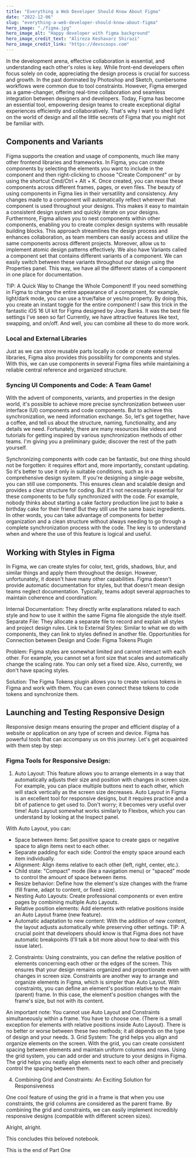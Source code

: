 ```yaml
---
title: "Everything a Web Developer Should Know About Figma"
date: "2022-12-06"
slug: "everything-a-web-developer-should-know-about-figma"
hero_image: "./figma.jpg"
hero_image_alt: "Happy developer with figma background"
hero_image_credit_text: "Alireza Keshavarz Shirazi"
hero_image_credit_link: "https://devscoops.com"
---
```


In the development arena, effective collaboration is essential, and understanding each other's roles is key. While front-end developers often focus solely on code, appreciating the design process is crucial for success and growth. In the past dominated by Photoshop and Sketch, cumbersome workflows were common due to tool constraints. However, Figma emerged as a game-changer, offering real-time collaboration and seamless integration between designers and developers.
Today, Figma has become an essential tool, empowering design teams to create exceptional digital experiences efficiently and collaboratively. That's why I want to shed light on the world of design and all the little secrets of Figma that you might not be familiar with.

## Components and Variants

Figma supports the creation and usage of components, much like many other frontend libraries and frameworks. In Figma, you can create components by selecting the elements you want to include in the component and then right-clicking to choose "Create Component" or by using the shortcut Cmd/Ctrl + Alt + K. Once created, you can reuse these components across different frames, pages, or even files.
The beauty of using components in Figma lies in their versatility and consistency. Any changes made to a component will automatically reflect wherever that component is used throughout your designs. This makes it easy to maintain a consistent design system and quickly iterate on your designs.
Furthermore, Figma allows you to nest components within other components, enabling you to create complex design systems with reusable building blocks. This approach streamlines the design process and enhances collaboration, as team members can easily access and utilize the same components across different projects. Moreover, allow us to implement atomic design patterns effectively.
We also have Variants called a component set that contains different variants of a component. We can easily switch between these variants throughout our design using the Properties panel. This way, we have all the different states of a component in one place for documentation.

TIP: A Quick Way to Change the Whole Component! If you need
something in Figma to change the entire appearance of a component, for example,
light/dark mode, you can use a true/false or yes/no property. By doing this, you
create an instant toggle for the entire component! I saw this trick in the
fantastic iOS 16 UI kit for Figma designed by Joey Banks. It was the best file
settings I've seen so far! Currently, we have attractive features like text,
swapping, and on/off. And well, you can combine all these to do more work.

### Local and External Libraries

Just as we can store reusable parts locally in code or create external libraries, Figma also provides this possibility for components and styles.
With this, we can use components in several Figma files while maintaining a reliable central reference and organized structure.

### Syncing UI Components and Code: A Team Game!

With the advent of components, variants, and properties in the design world, it's possible to achieve more precise synchronization between user interface (UI) components and code components. But to achieve this synchronization, we need information exchange. So, let's get together, have a coffee, and tell us about the structure, naming, functionality, and any details we need.
Fortunately, there are many resources like videos and tutorials for getting inspired by various synchronization methods of other teams. I'm giving you a preliminary guide; discover the rest of the path yourself.

Synchronizing components with code can be fantastic, but one thing should not be forgotten: it requires effort and, more importantly, constant updating. So it's better to use it only in suitable conditions, such as in a comprehensive design system.
If you're designing a single-page website, you can still use components. This ensures clean and scalable design and provides a clear structure for coding. But it's not necessarily essential for these components to be fully synchronized with the code.
For example, nobody thinks about starting a cake factory production line just to bake a birthday cake for their friend! But they still use the same basic ingredients.
In other words, you can take advantage of components for better organization and a clean structure without always needing to go through a complete synchronization process with the code. The key is to understand when and where the use of this feature is logical and useful.

## Working with Styles in Figma

In Figma, we can create styles for color, text, grids, shadows, blur, and similar things and apply them throughout the design. However, unfortunately, it doesn't have many other capabilities.
Figma doesn't provide automatic documentation for styles, but that doesn't mean design teams neglect documentation. Typically, teams adopt several approaches to maintain coherence and coordination:

Internal Documentation: They directly write explanations related to each style and how to use it within the same Figma file alongside the style itself.
Separate File: They allocate a separate file to record and explain all styles and project design rules.
Link to External Styles: Similar to what we do with components, they can link to styles defined in another file.
Opportunities for Connection between Design and Code: Figma Tokens Plugin

Problem: Figma styles are somewhat limited and cannot interact with each other. For example, you cannot set a font size that scales and automatically change the scaling rate. You can only set a fixed size. Also, currently, we don't have spacing styles.

Solution: The Figma Tokens plugin allows you to create various tokens in Figma and work with them. You can even connect these tokens to code tokens and synchronize them.

## Launching and Testing Responsive Design

Responsive design means ensuring the proper and efficient display of a website or application on any type of screen and device. Figma has powerful tools that can accompany us on this journey. Let's get acquainted with them step by step:

### Figma Tools for Responsive Design:

1. Auto Layout: This feature allows you to arrange elements in a way that automatically adjusts their size and position with changes in screen size. For example, you can place multiple buttons next to each other, which will stack vertically as the screen size decreases.
   Auto Layout in Figma is an excellent tool for responsive designs, but it requires practice and a bit of patience to get used to. Don't worry; it becomes very useful over time! Auto Layout somewhat works similarly to Flexbox, which you can understand by looking at the Inspect panel.

With Auto Layout, you can:

- Space between items: Set positive space to create gaps or negative space to align items next to each other.
- Separate padding for each side: Control the empty space around each item individually.
- Alignment: Align items relative to each other (left, right, center, etc.).
- Child state: "Compact" mode (like a navigation menu) or "spaced" mode to control the amount of space between items.
- Resize behavior: Define how the element's size changes with the frame (fill frame, adapt to content, or fixed size).
- Nesting Auto Layouts: Create professional components or even entire pages by combining multiple Auto Layouts.
- Relative position elements: Add elements with relative positions inside an Auto Layout frame (new feature).
- Automatic adaptation to new content: With the addition of new content, the layout adjusts automatically while preserving other settings.
  TIP: A crucial point that developers should know is that
  Figma does not have automatic breakpoints (I'll talk a bit more about how to
  deal with this issue later).

2. Constraints: Using constraints, you can define the relative position of elements concerning each other or the edges of the screen. This ensures that your design remains organized and proportionate even with changes in screen size.
   Constraints are another way to arrange and organize elements in Figma, which is simpler than Auto Layout. With constraints, you can define an element's position relative to the main (parent) frame. In this case, the element's position changes with the frame's size, but not with its content.

An important note: You cannot use Auto Layout and Constraints simultaneously within a frame. You have to choose one. (There is a small exception for elements with relative positions inside Auto Layout). There is no better or worse between these two methods; it all depends on the type of design and your needs. 3. Grid System: The grid helps you align and organize elements on the screen. With the grid, you can create consistent spacing between elements and maintain uniform columns and rows.
Using the grid system, you can add order and structure to your designs in Figma. The grid helps you neatly align elements next to each other and precisely control the spacing between them.

4. Combining Grid and Constraints: An Exciting Solution for Responsiveness

One cool feature of using the grid in a frame is that when you use constraints, the grid columns are considered as the parent frame. By combining the grid and constraints, we can easily implement incredibly responsive designs (compatible with different screen sizes).

Alright, alright.

This concludes this beloved notebook.

This is the end of Part One
